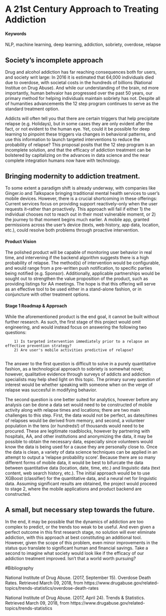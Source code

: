 # A 21st Century Approach to Treating Addiction 

#### Keywords {-}

NLP, machine learning, deep learning, addiction, sobriety, overdose, relapse

## Society's incomplete approach

Drug and alcohol addiction has far reaching consequences both for users, and society writ large: In 2016 it is estimated that 64,000 individuals died due to overdose, with societal costs in the hundreds of billions (National Institue on Drug Abuse).  And while our understanding of the brain, nd more importantly, human behvaior has progressed over the past 50 years, our primary method for helping individuals maintain sobriety has not.  Despite all of humanities advancements the 12 step program continues to serve as the standard treatment option. 

Addicts will often tell you that there are certain triggers that help precipitate relapse (e.g. Holidays), but in some cases they are only evident after the fact, or not evident to the human eye.  Yet, could it be possible for deep learning to pinpoint these triggers via changes in behavioral patterns, and use this information to launch targeted interventions to reduce the probability of relapse?  This proposal posits that the 12 step program is an incomplete solution, and that the efficacy of addiction treatment can be bolstered by capitalizing on the advances in data science and the near complete integration humans now have with technology.

## Bringing modernity to addiction treatment.

To some extent a paradigm shift is already underway, with companies like Ginger.io and Talkspace bringing traditional mental health services to user's mobile devices.  However, there is a crucial shortcoming in these offerings: Current services focus on providing support reactively--only when the user requests it--rather than proactively.  This approach will fail if either 1) the individual chooses not to reach out in their most vulnerable moment, or 2) the journey to that moment begins much earlier.  A mobile app, granted permissions across the user's device (texts, web history, app data, location, etc.), could resolve both problems through proactive intervention.

#### Product Vision

The polished product will be capable of monitoring user behavior in real time, and intervening if the backend algorithm suggests there is a high probability of relapse.  The method(s) of intervention would be configurable, and would range from a pre-written push notification, to specific parties being notified (e.g. Sponsor).  Additionally, applicable partnerships would be sought out to strengthen the value proposition of the product, such as providing listings for AA meetings.  The hope is that this offering will serve as an effective tool to be used either in a stand-alone fashion, or in conjuncture with other treatment options.  


#### Stage 1 Roadmap & Approach

While the aforementioned product is the end goal, it cannot be built without further research.  As such, the first stage of this project would omit engineering, and would instead focus on answering the following two questions: 
        
        1) Is targeted intervention immediately prior to a relapse an effective prevention strategy?
        2) Are user's mobile activities predictive of relapse?  
        
The answer to the first question is difficult to solve in a purely quantitative fashion, as a technological approach to sobriety is somewhat novel; however, qualitative evidence through surveys of addicts and addiction specialists may help shed light on this topic.  The primary survey question of interest would be whether speaking with someone when on the verge of relapse was succesful in modifying behavior.
        
The second question is one better suited for analytics, however before any analysis can be done a data set would need to be constructed of mobile activity along with relapse times and locations; there are two main challenges to this step.  First, the data would not be perfect, as dates/times of relapses would be derived from memory, and second, a volunteer population in the tens (or hundreds!) of thousands would need to be procured.  These are legitimate roadblocks, however by partnering with hospitals, AA, and other institutions and anonymizing the data, it may be possible to obtain the necessary data, especially since volunteers would know the data is being used for a cause they are personally close to.  Once the data is clean, a variety of data science techniques can be applied in an attempt to output a 'relapse probability score'.  Because there are so many different forms of mobile data, it would be best to bifurcate the data between quantitative data (location, date, time, etc.) and linguistic data (text content, web search history, etc.).  The initial approach would be to use XGBoost (classifier) for the quantitative data, and a neural net for linguistic data.  Assuming significant results are obtained, the project would proceed to stage 2, where the mobile applications and product backend are constructed.
        
## A small, but necessary step towards the future.

In the end, it may be possible that the dynamics of addiction are too complex to predict, or the trends too weak to be useful.  And even given a perfect outcome in this first research stage, no solution will ever eliminate addiction, with this approach at best constituting an additional tool.  However, given the scope of this problem, even minor improvements in the status quo translate to significant human and financial savings.  Take a second to imagine what society would look like if the efficacy of our addiction treatment improved.  Isn't that a world worth pursuing?

#Bibliography

National Institute of Drug Abuse. (2017, September 15). Overdose Death Rates. Retrieved March 09, 2018, from https://www.drugabuse.gov/related-topics/trends-statistics/overdose-death-rates

National Institute of Drug Abuse. (2017, April 24). Trends & Statistics. Retrieved March 09, 2018, from https://www.drugabuse.gov/related-topics/trends-statistics

